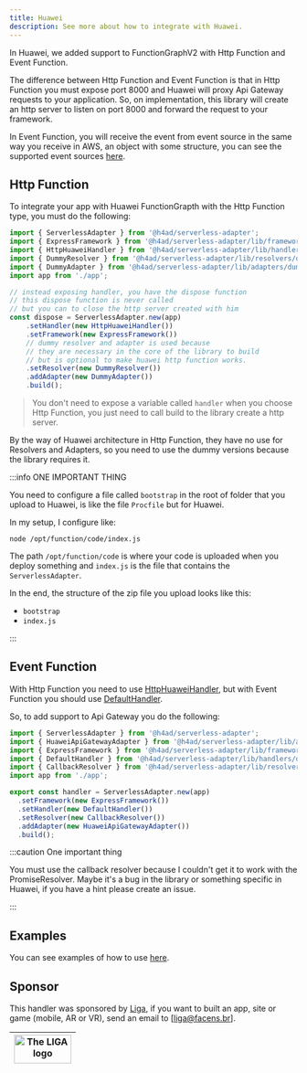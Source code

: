 ---
title: Huawei
description: See more about how to integrate with Huawei.
---

In Huawei, we added support to FunctionGraphV2 with Http Function and Event Function.

The difference between Http Function and Event Function is that in Http Function you must expose port 8000 and Huawei will proxy Api Gateway requests to your application.
So, on implementation, this library will create an http server to listen on port 8000 and forward the request to your framework.

In Event Function, you will receive the event from event source in the same way you receive in AWS, an object with some structure, you can see the supported event sources [here](https://support.huaweicloud.com/intl/en-us/devg-functiongraph/functiongraph_02_0102.html).

## Http Function

To integrate your app with Huawei FunctionGrapth with the Http Function type, you must do the following:

```ts
import { ServerlessAdapter } from '@h4ad/serverless-adapter';
import { ExpressFramework } from '@h4ad/serverless-adapter/lib/frameworks/express';
import { HttpHuaweiHandler } from '@h4ad/serverless-adapter/lib/handlers/huawei';
import { DummyResolver } from '@h4ad/serverless-adapter/lib/resolvers/dummy';
import { DummyAdapter } from '@h4ad/serverless-adapter/lib/adapters/dummy';
import app from './app';

// instead exposing handler, you have the dispose function
// this dispose function is never called
// but you can to close the http server created with him
const dispose = ServerlessAdapter.new(app)
    .setHandler(new HttpHuaweiHandler())
    .setFramework(new ExpressFramework())
    // dummy resolver and adapter is used because
    // they are necessary in the core of the library to build
    // but is optional to make huawei http function works.
    .setResolver(new DummyResolver())
    .addAdapter(new DummyAdapter())
    .build();
```

> You don't need to expose a variable called `handler` when you choose Http Function, you just need to call build to the library create a http server.

By the way of Huawei architecture in Http Function, they have no use for Resolvers and Adapters, so you need to use the dummy versions because the library requires it.

:::info ONE IMPORTANT THING

You need to configure a file called `bootstrap` in the root of folder that you upload to Huawei, is like the file `Procfile` but for Huawei.

In my setup, I configure like:
```
node /opt/function/code/index.js
```

The path `/opt/function/code` is where your code is uploaded when you deploy something and `index.js` is the file that contains the `ServerlessAdapter`.

In the end, the structure of the zip file you upload looks like this:

- `bootstrap`
- `index.js`

:::

## Event Function

With Http Function you need to use [HttpHuaweiHandler](./huawei#http-function),
but with Event Function you should use [DefaultHandler](./aws).

So, to add support to Api Gateway you do the following:

```ts title="index.ts"
import { ServerlessAdapter } from '@h4ad/serverless-adapter';
import { HuaweiApiGatewayAdapter } from '@h4ad/serverless-adapter/lib/adapters/huawei';
import { ExpressFramework } from '@h4ad/serverless-adapter/lib/frameworks/express';
import { DefaultHandler } from '@h4ad/serverless-adapter/lib/handlers/default';
import { CallbackResolver } from '@h4ad/serverless-adapter/lib/resolvers/callback';
import app from './app';

export const handler = ServerlessAdapter.new(app)
  .setFramework(new ExpressFramework())
  .setHandler(new DefaultHandler())
  .setResolver(new CallbackResolver())
  .addAdapter(new HuaweiApiGatewayAdapter())
  .build();
```

:::caution One important thing

You must use the callback resolver because I couldn't get it to work with the PromiseResolver.
Maybe it's a bug in the library or something specific in Huawei, if you have a hint please create an issue.

:::

## Examples

You can see examples of how to use [here](https://github.com/H4ad/serverless-adapter-examples).

## Sponsor

This handler was sponsored by [Liga](https://liga.facens.br/), if you want to built an app, site or game (mobile, AR or VR), send an email to [liga@facens.br].

| <a href="https://liga.facens.br/"><img height="50" src="https://mlogu6g7z5ex.i.optimole.com/yEwfkqo-4R0ttNtd/w:auto/h:auto/q:mauto/f:avif/http://liga.facens.br/wp-content/uploads/2020/03/logo-1.png" title="The LIGA logo" width="100"/></a> |
|------------------------------------------------------------------------------------------------------------------------------------------------------------------------------------------------------------------------------------------------|
